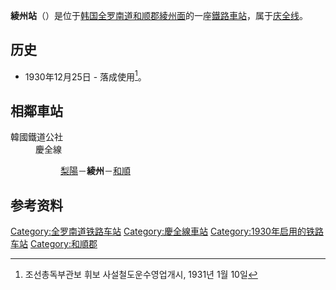 {{Infobox station
|公司色 = #0066b3
|文字色 = 
|站名 = 綾州站<br />{{lang|en|Neungju}}
|圖片 =
|pxl = 
|圖片說明 =
|車站編號 = 
|前一站 = [[梨阳站|梨陽]]
|前一站距離 = 12.2
|後一站距離 = 8.9
|後一站 = [[和顺站_(全罗南道)|和顺]]
|距離 =254.9
|起點站 = [[三浪津站|三浪津]]
|所屬路線 = [[庆全线|庆全线]]
|諺文 = 능주역
|朝鮮漢字 = 綾州驛
|文觀部式 = Neungju-yeok 
|馬-賴式 = Nŭngju-yŏk
|副站名 = 
|停站路線數 = 
|所屬公司 = [[韩国铁道公社|韩国铁道公社]]
|所在地 =[[全罗南道|全罗南道]][[和順郡|和順郡]][[綾州面|綾州面]]
|車站構造 = 地面車站
|月台配置 = 1面2线
|啟用年月日 =1930年12月25日 
|廢站年月日 = 
|上下車人次 =
|統計年度 =
|轉車 = 
|備註 = 
|全寬備註 = 
}}

'''綾州站'''（{{kor|諺=능주역|漢=綾州驛|羅=Neungju yeok|f=y}}）是位于[[大韩民国|韩国]][[全罗南道|全罗南道]][[和顺郡|和顺郡]][[綾州面|綾州面]]的一座[[鐵路車站|鐵路車站]]，属于[[庆全线|庆全线]]。

== 历史 ==
*1930年12月25日 - 落成使用<ref>조선총독부관보 휘보 사설철도운수영업개시, 1931년 1월 10일</ref>。

== 相鄰車站 ==
;韓國鐵道公社
:慶全線
::[[梨阳站|梨陽]]－'''綾州'''－[[和順站_(全羅南道)|和順]]

== 参考资料 ==
{{reflist}}

{{庆全线}}
{{无穷花号}}

[[Category:全罗南道铁路车站|Category:全罗南道铁路车站]]
[[Category:慶全線車站|Category:慶全線車站]]
[[Category:1930年启用的铁路车站|Category:1930年启用的铁路车站]]
[[Category:和順郡|Category:和順郡]]